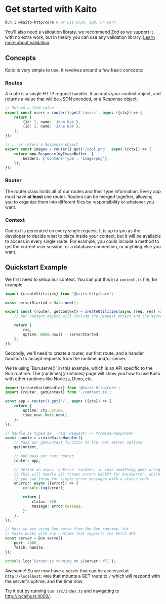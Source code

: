 
# Get started with Kaito

```bash
bun i @kaito-http/core # Or use pnpm, npm, or yarn
```

You'll also need a validation library, we recommend [Zod](https://zod.dev/) as we support it with no extra work, but in theory you can use any validation library. [Learn more about validation](/documentation/validation)

## Concepts

Kaito is very simple to use, it revolves around a few basic concepts:

### Routes

A route is a single HTTP request handler. It accepts your context object, and returns a value that will be JSON encoded, or a Response object.

```ts
// Return a JSON value...
export const users = router().get('/users', async ({ctx}) => {
	return [
		{id: 1, name: 'John Doe'},
		{id: 2, name: 'Jane Bar'},
	];
});

// ...or return a Response object
export const images = router().get('/cool.png', async ({ctx}) => {
	return new Response(myImageBuffer, {
		headers: {'Content-Type': 'image/png'},
	});
});
```

### Router

The router class holds all of our routes and their type information. Every app must have **at least** one router. Routers can be merged together, allowing you to organize them into different files by responsibility or whatever you want.

### Context

Context is generated on every single request. It is up to you as the developer to decide what to place inside your context, but it will be available to access in every single route. For example, you could include a method to get the current user session, or a database connection, or anything else you want.

## Quickstart Example

We first need to setup our context. You can put this in a `context.ts` file, for example.

```typescript
import {createUtilities} from '@kaito-http/core';

const serverStarted = Date.now();

export const {router, getContext} = createUtilities(async (req, res) => {
	// Our context object will include the request object and the server uptime.

	return {
		req,
		uptime: Date.now() - serverStarted,
	};
});
```

Secondly, we'll need to create a router, our first route, and a handler function to accept requests from the runtime and/or server.

<Callout>
	We're using `Bun.serve()` in this example, which is an API specific to the Bun runtime. The [runtimes](/runtimes) page
	will show you how to use Kaito with other runtimes like Node.js, Deno, etc.
</Callout>

```typescript
import {createKaitoHandler} from '@kaito-http/core';
import {router, getContext} from './context.ts';

const app = router().get('/', async ({ctx}) => {
	return {
		uptime: ctx.uptime,
		time_now: Date.now(),
	};
});

// handle is typed as `(req: Request) => Promise<Response>
const handle = createKaitoHandler({
	// Pass our getContext function to the root server options
	getContext,

	// And pass our root router
	router: app,

	// Define an async `onError` handler, in case something goes wrong inside of the route
	// This will handle all thrown errors EXCEPT for KaitoError, which is a special error type
	// you can throw for simple error messages with a status code
	onError: async ({error}) => {
		console.log(error);

		return {
			status: 500,
			message: error.message,
		};
	},
});

// Here we are using Bun.serve from the Bun runtime, but
// Kaito works with any runtime that supports the Fetch API
const server = Bun.serve({
	port: 4000,
	fetch: handle,
});

console.log(`Server is running on ${server.url}`);
```

Awesome! So we now have a server that can be accessed at `http://localhost:4000` that mounts a GET route to `/` which will respond with the server's uptime, and the time now.

Try it out by running `bun src/index.ts` and navigating to [http://localhost:4000/](http://localhost:4000/).

